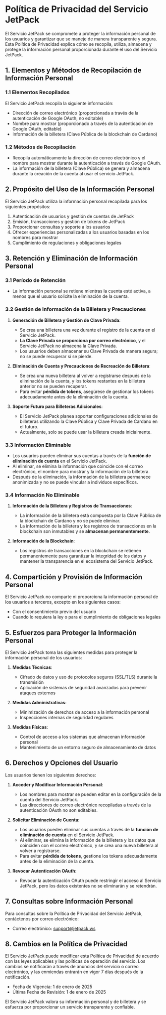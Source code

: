 # Política de Privacidad del Servicio JetPack

El Servicio JetPack se compromete a proteger la información personal de los usuarios y garantizar que se maneje de manera transparente y segura. Esta Política de Privacidad explica cómo se recopila, utiliza, almacena y protege la información personal proporcionada durante el uso del Servicio JetPack.

## 1. Elementos y Métodos de Recopilación de Información Personal

### 1.1 Elementos Recopilados
El Servicio JetPack recopila la siguiente información:

- Dirección de correo electrónico (proporcionada a través de la autenticación de Google OAuth, no editable)
- Nombre para mostrar (proporcionado a través de la autenticación de Google OAuth, editable)
- Información de la billetera (Clave Pública de la blockchain de Cardano)

### 1.2 Métodos de Recopilación
- Recopila automáticamente la dirección de correo electrónico y el nombre para mostrar durante la autenticación a través de Google OAuth.
- La información de la billetera (Clave Pública) se genera y almacena durante la creación de la cuenta al usar el servicio JetPack.

## 2. Propósito del Uso de la Información Personal

El Servicio JetPack utiliza la información personal recopilada para los siguientes propósitos:

1. Autenticación de usuarios y gestión de cuentas de JetPack
2. Emisión, transacciones y gestión de tokens de JetPack
3. Proporcionar consultas y soporte a los usuarios
4. Ofrecer experiencias personalizadas a los usuarios basadas en los nombres para mostrar
5. Cumplimiento de regulaciones y obligaciones legales

## 3. Retención y Eliminación de Información Personal

### 3.1 Período de Retención
- La información personal se retiene mientras la cuenta esté activa, a menos que el usuario solicite la eliminación de la cuenta.

### 3.2 Gestión de Información de la Billetera y Precauciones
1. **Generación de Billetera y Gestión de Clave Privada**:
   - Se crea una billetera una vez durante el registro de la cuenta en el Servicio JetPack.
   - **La Clave Privada se proporciona por correo electrónico**, y el Servicio JetPack no almacena la Clave Privada.
   - Los usuarios deben almacenar su Clave Privada de manera segura; no se puede recuperar si se pierde.

2. **Eliminación de Cuenta y Precauciones de Recreación de Billetera**:
   - Se crea una nueva billetera al volver a registrarse después de la eliminación de la cuenta, y los tokens restantes en la billetera anterior no se pueden recuperar.
   - Para evitar **pérdida de tokens**, asegúrese de gestionar los tokens adecuadamente antes de la eliminación de la cuenta.

3. **Soporte Futuro para Billeteras Adicionales**:
   - El Servicio JetPack planea soportar configuraciones adicionales de billeteras utilizando la Clave Pública y Clave Privada de Cardano en el futuro.
   - Actualmente, solo se puede usar la billetera creada inicialmente.

### 3.3 Información Eliminable
- Los usuarios pueden eliminar sus cuentas a través de la **función de eliminación de cuenta** en el Servicio JetPack.
- Al eliminar, se elimina la información que coincide con el correo electrónico, el nombre para mostrar y la información de la billetera.
- Después de la eliminación, la información de la billetera permanece anonimizada y no se puede vincular a individuos específicos.

### 3.4 Información No Eliminable
1. **Información de la Billetera y Registros de Transacciones**:
   - La información de la billetera está compuesta por la Clave Pública de la blockchain de Cardano y no se puede eliminar.
   - La información de la billetera y los registros de transacciones en la blockchain son inmutables y se **almacenan permanentemente**.

2. **Información de la Blockchain**:
   - Los registros de transacciones en la blockchain se retienen permanentemente para garantizar la integridad de los datos y mantener la transparencia en el ecosistema del Servicio JetPack.

## 4. Compartición y Provisión de Información Personal

El Servicio JetPack no comparte ni proporciona la información personal de los usuarios a terceros, excepto en los siguientes casos:

- Con el consentimiento previo del usuario
- Cuando lo requiera la ley o para el cumplimiento de obligaciones legales

## 5. Esfuerzos para Proteger la Información Personal

El Servicio JetPack toma las siguientes medidas para proteger la información personal de los usuarios:

1. **Medidas Técnicas**:
   - Cifrado de datos y uso de protocolos seguros (SSL/TLS) durante la transmisión
   - Aplicación de sistemas de seguridad avanzados para prevenir ataques externos

2. **Medidas Administrativas**:
   - Minimización de derechos de acceso a la información personal
   - Inspecciones internas de seguridad regulares

3. **Medidas Físicas**:
   - Control de acceso a los sistemas que almacenan información personal
   - Mantenimiento de un entorno seguro de almacenamiento de datos

## 6. Derechos y Opciones del Usuario

Los usuarios tienen los siguientes derechos:

1. **Acceder y Modificar Información Personal**:
   - Los nombres para mostrar se pueden editar en la configuración de la cuenta del Servicio JetPack.
   - Las direcciones de correo electrónico recopiladas a través de la autenticación OAuth no son editables.

2. **Solicitar Eliminación de Cuenta**:
   - Los usuarios pueden eliminar sus cuentas a través de la **función de eliminación de cuenta** en el Servicio JetPack.
   - Al eliminar, se elimina la información de la billetera y los datos que coinciden con el correo electrónico, y se crea una nueva billetera al volver a registrarse.
   - Para evitar **pérdida de tokens**, gestione los tokens adecuadamente antes de la eliminación de la cuenta.

3. **Revocar Autenticación OAuth**:
   - Revocar la autenticación OAuth puede restringir el acceso al Servicio JetPack, pero los datos existentes no se eliminarán y se retendrán.

## 7. Consultas sobre Información Personal

Para consultas sobre la Política de Privacidad del Servicio JetPack, contáctenos por correo electrónico:

- Correo electrónico: support@jetpack.ws

## 8. Cambios en la Política de Privacidad

El Servicio JetPack puede modificar esta Política de Privacidad de acuerdo con las leyes aplicables y las políticas de operación del servicio. Los cambios se notificarán a través de anuncios del servicio o correo electrónico, y las enmiendas entrarán en vigor 7 días después de la notificación.

- Fecha de Vigencia: 1 de enero de 2025
- Última Fecha de Revisión: 1 de enero de 2025

El Servicio JetPack valora su información personal y de billetera y se esfuerza por proporcionar un servicio transparente y confiable.